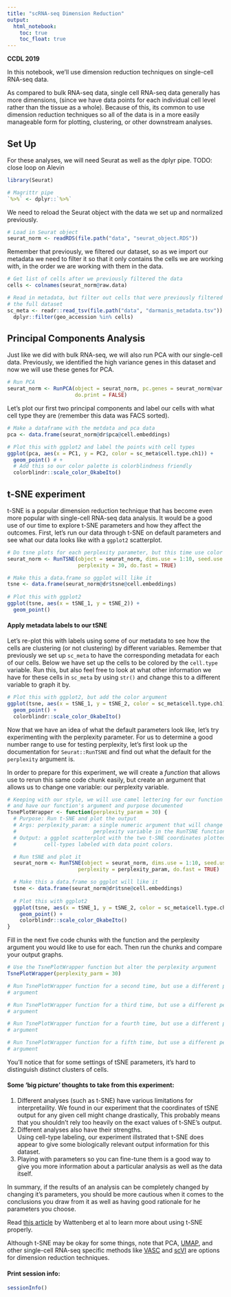 ```yaml
---
title: "scRNA-seq Dimension Reduction"
output:   
  html_notebook: 
    toc: true
    toc_float: true
---
```


**CCDL 2019**

In this notebook, we'll use dimension reduction techniques on single-cell 
RNA-seq data. 

As compared to bulk RNA-seq data, single cell RNA-seq data generally has more 
dimensions, (since we have data points for each individual cell level rather 
than the tissue as a whole). 
Because of this, its common to use dimension reduction techniques so all of the
data is in a more easily manageable form for plotting, clustering, or other 
downstream analyses. 

## Set Up 

For these analyses, we will need Seurat as well as the dplyr pipe. 
TODO: close loop on Alevin

```r
library(Seurat)

# Magrittr pipe
`%>%` <- dplyr::`%>%`
```

We need to reload the Seurat object with the data we set up and normalized 
previously. 

```r
# Load in Seurat object
seurat_norm <- readRDS(file.path("data", "seurat_object.RDS"))
```

Remember that previously, we filtered our dataset, so as we import our metadata
we need to filter it so that it only contains the cells we are working with, 
in the order we are working with them in the data. 

```r
# Get list of cells after we previously filtered the data
cells <- colnames(seurat_norm@raw.data)

# Read in metadata, but filter out cells that were previously filtered out of 
# the full dataset
sc_meta <- readr::read_tsv(file.path("data", "darmanis_metadata.tsv")) %>% 
  dplyr::filter(geo_accession %in% cells)
```

## Principal Components Analysis

Just like we did with bulk RNA-seq, we will also run PCA with our single-cell 
data. 
Previously, we identified the high variance genes in this dataset and now we 
will use these genes for PCA.

```r
# Run PCA
seurat_norm <- RunPCA(object = seurat_norm, pc.genes = seurat_norm@var.genes,
                      do.print = FALSE)
```

Let's plot our first two principal components and label our cells with what cell
type they are (remember this data was FACS sorted).

```r
# Make a dataframe with the metdata and pca data
pca <- data.frame(seurat_norm@dr$pca@cell.embeddings)

# Plot this with ggplot2 and label the points with cell types
ggplot(pca, aes(x = PC1, y = PC2, color = sc_meta$cell.type.ch1)) + 
  geom_point() # +
  # Add this so our color palette is colorblindness friendly
  colorblindr::scale_color_OkabeIto()
```

## t-SNE experiment
t-SNE is a popular dimension reduction technique that has become even more 
popular with single-cell RNA-seq data analysis. 
It would be a good use of our time to explore t-SNE parameters and how they 
affect the outcomes.
First, let's run our data through t-SNE on default parameters and see what our 
data looks like with a `ggplot2` scatterplot.

```r
# Do tsne plots for each perplexity parameter, but this time use color argument
seurat_norm <- RunTSNE(object = seurat_norm, dims.use = 1:10, seed.use = 1234, 
                       perplexity = 30, do.fast = TRUE)

# Make this a data.frame so ggplot will like it
tsne <- data.frame(seurat_norm@dr$tsne@cell.embeddings)
  
# Plot this with ggplot2
ggplot(tsne, aes(x = tSNE_1, y = tSNE_2)) + 
  geom_point()
```

#### Apply metadata labels to our tSNE
Let's re-plot this with labels using some of our metadata to see 
how the cells are clustering (or not clustering) by different variables. 
Remember that previously we set up `sc_meta` to have the corresponding
metadata for each of our cells. 
Below we have set up the cells to be colored by the `cell.type` variable. 
Run this, but also feel free to look at what other information we have for these
cells in `sc_meta` by using `str()` and change this to a different variable to 
graph it by.

```r
# Plot this with ggplot2, but add the color argument
ggplot(tsne, aes(x = tSNE_1, y = tSNE_2, color = sc_meta$cell.type.ch1)) + 
  geom_point() +
  colorblindr::scale_color_OkabeIto()
```

Now that we have an idea of what the default parameters look like, let's try
experimenting with the perplexity parameter. 
For us to determine a good number range to use for testing perplexity, let's 
first look up the documentation for `Seurat::RunTSNE` and find out what the 
default for the `perplexity` argument is. 

In order to prepare for this experiment, we will create a *function* that allows
use to rerun this same code chunk easily, but create an argument that allows us
to change one variable: our perplexity variable. 

```r
# Keeping with our style, we will use camel lettering for our function name
# and have our function's argument and purpose documented
TsnePlotWrapper <- function(perplexity_param = 30) {
  # Purpose: Run t-SNE and plot the output
  # Args: perplexity_param: a single numeric argument that will change the 
  #                         perplexity variable in the RunTSNE function. 
  # Output: a ggplot scatterplot with the two t-SNE coordinates plotted and 
  #         cell-types labeled with data point colors. 

  # Run tSNE and plot it
  seurat_norm <- RunTSNE(object = seurat_norm, dims.use = 1:10, seed.use = 1234, 
                       perplexity = perplexity_param, do.fast = TRUE)

  # Make this a data.frame so ggplot will like it
  tsne <- data.frame(seurat_norm@dr$tsne@cell.embeddings)
  
  # Plot this with ggplot2
  ggplot(tsne, aes(x = tSNE_1, y = tSNE_2, color = sc_meta$cell.type.ch1)) +
    geom_point() +
    colorblindr::scale_color_OkabeIto()
}
```

Fill in the next five code chunks with the function and the perplexity argument 
you would like to use for each. 
Then run the chunks and compare your output graphs.
```r
# Use the TsnePlotWrapper function but alter the perplexity argument
TsnePlotWrapper(perplexity_parm = 30)
```

```r
# Run TsnePlotWrapper function for a second time, but use a different perplexity
# argument
```

```r
# Run TsnePlotWrapper function for a third time, but use a different perplexity
# argument
```

```r
# Run TsnePlotWrapper function for a fourth time, but use a different perplexity
# argument
```

```r
# Run TsnePlotWrapper function for a fifth time, but use a different perplexity
# argument
```

You'll notice that for some settings of tSNE parameters, it's hard to distinguish
distinct clusters of cells.

#### Some 'big picture' thoughts to take from this experiment: 
1) Different analyses (such as t-SNE) have various limitations for interpretaility.
   We found in our experiment that the coordinates of tSNE output for any given 
   cell might change drastically, 
   This probably means that you shouldn't rely too heavily on the exact values of
   t-SNE's output. 
2) Different analyses also have their strengths.   
   Using cell-type labeling, our experiment illstrated that t-SNE does 
   appear to give some biologically relevant output information for this dataset. 
3) Playing with parameters so you can fine-tune them is a good way to give you more
   information about a particular analysis as well as the data itself. 
   
In summary, if the results of an analysis can be completely changed by changing it's
parameters, you should be more cautious when it comes to the conclusions you
draw from it as well as having good rationale for he parameters you choose. 

Read [this article](https://distill.pub/2016/misread-tsne/) by Wattenberg et al
to learn more about using t-SNE properly. 
  
Although t-SNE may be okay for some things, note that PCA, [UMAP](https://github.com/lmcinnes/umap), and 
other single-cell RNA-seq specific methods like 
[VASC](https://www.sciencedirect.com/science/article/pii/S167202291830439X) 
and [scVI](https://scvi.readthedocs.io/en/master/readme.html) are options for 
dimension reduction techniques.

#### Print session info:
```r
sessionInfo()
```
